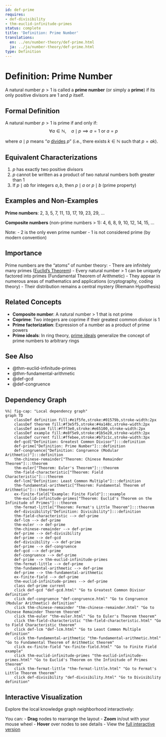 ```yaml
---
id: def-prime
requires:
- def-divisibility
- thm-euclid-infinitude-primes
status: complete
title: 'Definition: Prime Number'
translations:
  en: ../en/number-theory/def-prime.html
  ja: ../ja/number-theory/def-prime.html
type: Definition
---
```


# Definition: Prime Number {#def-prime}

A natural number $p > 1$ is called a **prime number** (or simply a **prime**) if its only positive divisors are 1 and $p$ itself.

## Formal Definition

A natural number $p > 1$ is prime if and only if:
$$\forall a \in \mathbb{N}, \quad a \mid p \implies a = 1 \text{ or } a = p$$

where $a \mid p$ means "$a$ [divides](def-divisibility.qmd) $p$" (i.e., there exists $k \in \mathbb{N}$ such that $p = ak$).

## Equivalent Characterizations

1. $p$ has exactly two positive divisors
2. $p$ cannot be written as a product of two natural numbers both greater than 1
3. If $p \mid ab$ for integers $a, b$, then $p \mid a$ or $p \mid b$ (prime property)

## Examples and Non-Examples

**Prime numbers**: 2, 3, 5, 7, 11, 13, 17, 19, 23, 29, ...

**Composite numbers** (non-prime numbers > 1): 4, 6, 8, 9, 10, 12, 14, 15, ...

Note:
- 2 is the only even prime number
- 1 is not considered prime (by modern convention)

## Importance

Prime numbers are the "atoms" of number theory:
- There are infinitely many primes ([Euclid's Theorem](thm-euclid-infinitude-primes.qmd))
- Every natural number > 1 can be uniquely factored into primes (Fundamental Theorem of Arithmetic)
- They appear in numerous areas of mathematics and applications (cryptography, coding theory)
- Their distribution remains a central mystery (Riemann Hypothesis)

## Related Concepts

- **Composite number**: A natural number > 1 that is not prime
- **Coprime**: Two integers are coprime if their greatest common divisor is 1
- **Prime factorization**: Expression of a number as a product of prime powers
- **Prime ideals**: In ring theory, [prime ideals](../algebra/def-prime-ideal.qmd) generalize the concept of prime numbers to arbitrary rings

## See Also

- @thm-euclid-infinitude-primes
- @thm-fundamental-arithmetic
- @def-gcd
- @def-congruence

## Dependency Graph

```mermaid
%%| fig-cap: "Local dependency graph"
graph TD
    classDef definition fill:#e1f5fe,stroke:#01579b,stroke-width:2px
    classDef theorem fill:#f3e5f5,stroke:#4a148c,stroke-width:2px
    classDef axiom fill:#fff3e0,stroke:#e65100,stroke-width:2px
    classDef example fill:#e8f5e9,stroke:#1b5e20,stroke-width:2px
    classDef current fill:#ffebee,stroke:#b71c1c,stroke-width:3px
    def-gcd["Definition: Greatest Common Divisor"]:::definition
    def-prime["Definition: Prime Number"]:::definition
    def-congruence["Definition: Congruence (Modular Arithmetic)"]:::definition
    thm-chinese-remainder["Theorem: Chinese Remainder Theorem"]:::theorem
    thm-euler["Theorem: Euler's Theorem"]:::theorem
    thm-field-characteristic["Theorem: Field Characteristic"]:::theorem
    def-lcm["Definition: Least Common Multiple"]:::definition
    thm-fundamental-arithmetic["Theorem: Fundamental Theorem of Arithmetic"]:::theorem
    ex-finite-field["Example: Finite Field"]:::example
    thm-euclid-infinitude-primes["Theorem: Euclid's Theorem on the Infinitude of Primes"]:::theorem
    thm-fermat-little["Theorem: Fermat's Little Theorem"]:::theorem
    def-divisibility["Definition: Divisibility"]:::definition
    thm-field-characteristic --> def-prime
    def-lcm --> def-prime
    thm-euler --> def-prime
    thm-chinese-remainder --> def-prime
    def-prime --> def-divisibility
    def-prime --> def-gcd
    def-divisibility --> def-prime
    def-prime --> def-congruence
    def-gcd --> def-prime
    def-congruence --> def-prime
    def-prime --> thm-euclid-infinitude-primes
    thm-fermat-little --> def-prime
    thm-fundamental-arithmetic --> def-prime
    def-prime --> thm-fundamental-arithmetic
    ex-finite-field --> def-prime
    thm-euclid-infinitude-primes --> def-prime
    class def-prime current
    click def-gcd "def-gcd.html" "Go to Greatest Common Divisor definition"
    click def-congruence "def-congruence.html" "Go to Congruence (Modular Arithmetic) definition"
    click thm-chinese-remainder "thm-chinese-remainder.html" "Go to Chinese Remainder Theorem theorem"
    click thm-euler "thm-euler.html" "Go to Euler's Theorem theorem"
    click thm-field-characteristic "thm-field-characteristic.html" "Go to Field Characteristic theorem"
    click def-lcm "def-lcm.html" "Go to Least Common Multiple definition"
    click thm-fundamental-arithmetic "thm-fundamental-arithmetic.html" "Go to Fundamental Theorem of Arithmetic theorem"
    click ex-finite-field "ex-finite-field.html" "Go to Finite Field example"
    click thm-euclid-infinitude-primes "thm-euclid-infinitude-primes.html" "Go to Euclid's Theorem on the Infinitude of Primes theorem"
    click thm-fermat-little "thm-fermat-little.html" "Go to Fermat's Little Theorem theorem"
    click def-divisibility "def-divisibility.html" "Go to Divisibility definition"
```

## Interactive Visualization

Explore the local knowledge graph neighborhood interactively:

::: {.graph-viz data-id="def-prime" data-width="700" data-height="500"}
:::

You can:
- **Drag** nodes to rearrange the layout
- **Zoom** in/out with your mouse wheel
- **Hover** over nodes to see details
- View the [full interactive version](../../output/interactive/en/def-prime.html){target="_blank"}
